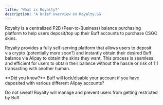 ```yaml
---
title: 'What is Royalty?'
description: 'A brief overview on Royalty.GG'
---
```


Royalty is a centralized P2B (Peer-to-Business) balance purchasing platform to help users deposit/top up their Buff accounts to purchase CSGO skins.

Royalty provides a fully self-serving platform that allows users to deposit via crypto (potentially more soon?) and instantly obtain their desired Buff balance via Alipay to obtain the skins they want. This process is seamless and efficient for users to obtain their balance without the hassle or risk of 1:1 transacting with another human.

<Info>
  **Did you know?** Buff will lock/disable your account if you have deposited with various different Alipay accounts?

Do not sweat! Royalty will manage and prevent users from getting restricted by Buff.
</Info>
